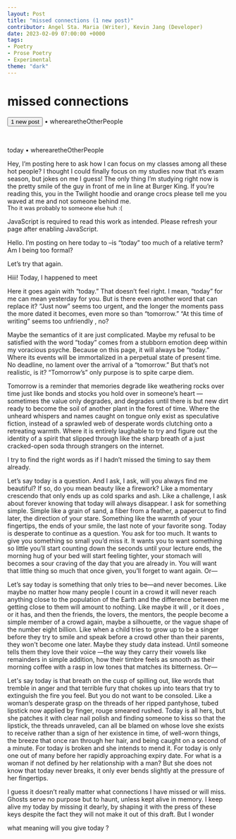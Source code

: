 ---
layout: Post
title: "missed connections (1 new post)"
contributor: Angel Sta. Maria (Writer), Kevin Jang (Developer)
date: 2023-02-09 07:00:00 +0000
tags: 
- Poetry
- Prose Poetry
- Experimental
theme: "dark"
---
<h1 id="missed-connections" class="fadeIn">missed connections</h1>
<p>
    <button id="mc-begin" class="missed-connections-btn" 
        onclick="beginStory()">1 new post</button> 
    <span id="mc-username">&#x2022; wherearetheOtherPeople</span>
</p>

<div id="mc-output-text">&nbsp;</div>

<p id="mc-final-username" class="hidden">
    today <span class="fadeIn">&#x2022; wherearetheOtherPeople</span>
</p>
<p id="mc-final" class="hidden fadeInHighlight">
    Hey, I’m posting here to ask how I can focus on my classes among all these hot people? I thought I could finally focus on my studies now that it’s exam season, but jokes on me I guess! The only thing I’m studying right now is the pretty smile of the guy in front of me in line at Burger King. If you’re reading this, you in the Twilight hoodie and orange crocs please tell me you waved at me and not someone behind me.
    <br /> 
    <span style="font-size: 0.8rem;">Tho it was probably to someone else huh :&lpar;</span>
</p>

<noscript>JavaScript is required to read this work as intended. Please refresh your page after enabling JavaScript.</noscript>
<div id="missed-connections-ref-text" class="blackout hidden">
    <p id="1ref">
        <span id="1">Hello. </span>
        <span id="2">I’m posting on here today to</span>
        <span id="3">–is “today” too much of a relative term? Am I being too formal?</span>
    </p>
    <p id="2ref">
        <span id="21">Let’s try that again.</span>
    </p>
    <p id="3ref">
        <span id="31">Hiii! Today, I happened to meet</span> 
    </p>
    <p id="4ref">
        <span id="41">Here it goes again with “today.” </span>
        <span id="42">That doesn’t feel right. </span>
        <span id="43">I mean, “today” for me can mean yesterday for you. </span>
        <span id="44">But is there even another word that can replace it? </span>
        <span id="45">“Just now” seems too urgent, and the longer the moments pass the more dated it becomes, even more so than “tomorrow.” “At this time of writing” seems too unfriendly</span>
        <span id="46">, no?</span>
    </p>
    <p id="5ref">
        <span id="51">Maybe the semantics of it are just complicated. </span>
        <span id="52">Maybe my refusal to be satisfied with the word “today” comes from a stubborn emotion deep within my voracious psyche. Because on this page, it will always be “today.” Where its events will be immortalized in a perpetual state of present time. No deadline, </span>
        <span id="53">no lament over the arrival of a “tomorrow.” </span>
        <span id="54">But </span>
        <span id="55">that’s </span>
        <span id="56">not </span>
        <span id="57">realistic, </span>
        <span id="58">is it? </span>
        <span id="59">“Tomorrow’s” only purpose is to spite carpe diem.</span>
    </p>
    <p id="6ref">
        <span id="61">Tomorrow is a reminder that memories degrade like weathering rocks over time just like bonds and stocks you hold over in someone’s heart</span>
        <span id="62">—sometimes the value only degrades, and degrades until there is but new dirt ready to become the soil of another plant in the forest of time. Where the unheard whispers and names caught on tongue only exist as speculative fiction, instead of a sprawled web of desperate words clutching onto a retreating warmth. Where it is entirely laughable to try and figure out the identity of a spirit that slipped through like the sharp breath of a just cracked-open soda through strangers on the internet.</span>
    </p>
    <p id="7ref">
        <span id="71">I try to find the right words as if I hadn’t missed the timing to say them already.</span>
    </p>
    <p id="8ref">
        <span id="81">Let’s say today is a question. </span>
        <span id="82">And I ask, I ask, will you always find me beautiful? </span>
        <span id="83">If so, do you mean beauty like a firework? Like a momentary crescendo that only ends up as cold sparks and ash. </span>
        <span id="84">Like a challenge, I ask about forever knowing that today will always disappear. </span>
        <span id="85">I ask for something simple. </span>
        <span id="86">Simple like a grain of sand, a fiber from a feather, a papercut to find later, the direction of your stare. Something like the warmth of your fingertips, the ends of your smile, the last note of your favorite song. Today is desperate to continue as a question. </span>
        <span id="87">You ask for too much. </span>
        <span id="88">It wants to give you something so small you’d miss it. It wants you to want something so little you’ll start counting down the seconds until your lecture ends, the morning hug of your bed will start feeling tighter, your stomach will becomes a sour craving of the day that you are already in. </span>
        <span id="89">You will want that little thing so much that once given, you’ll forget to want again. </span>
        <span id="90">Or—</span>
    </p>
    <p id="9ref">
        <span id="91">Let’s say today is something that only tries to be—and never becomes. Like maybe no matter how many people I count in a crowd it will never reach anything close to the population of the Earth and the difference between me getting close to them will amount to nothing. Like maybe it will</span>
        <span id="92">, or it does</span>
        <span id="93">, or it has, </span>
        <span id="94">and then the friends, the lovers, the mentors, the people become a simple member of a crowd again, maybe a silhouette, or the vague shape of the number eight billion. Like when a child tries to grow up to be a singer before they try to smile and speak before a crowd other than their parents, they won't become one later. Maybe they study data instead. </span>
        <span id="95">Until someone tells them they love their voice</span>
        <span id="96">—the way they carry their vowels like remainders in simple addition, how their timbre feels as smooth as their morning coffee with a rasp in low tones that matches its bitterness. </span>
        <span id="97">Or—</span>
    </p>
    <p id="10ref">
        <span id="101">Let's say today is that breath on the cusp of spilling out, like words that tremble in anger and that terrible fury that chokes up into tears that try to extinguish the fire you feel. </span>
        <span id="102">But you do not want to be consoled. </span>
        <span id="103">Like a woman’s desperate grasp on the threads of her ripped pantyhose, tubed lipstick now applied by finger, rouge smeared rushed. Today is all hers, but she patches it with clear nail polish and finding someone to kiss so that the lipstick, the threads unraveled, can all be blamed on whose love she exists to receive rather than a sign of her existence in time, of well-worn things, the breeze that once ran through her hair, and being caught </span>
        <span id="104">on a second </span>
        <span id="105">of a minute. </span>
        <span id="106">For today is broken and she intends to mend it. For today is only one out of many before her rapidly approaching expiry date. </span>
        <span id="107">For what is a woman if not defined by her relationship with a man? </span>
        <span id="108">But she does not know that today never breaks, </span>
        <span id="109">it only ever bends slightly at the pressure of her fingertips.</span>
    </p>
    <p id="11ref">
        <span id="111">I guess it doesn’t really matter what connections I have missed or will miss. Ghosts serve no purpose but to haunt, unless kept alive in memory. I keep alive my today by missing it dearly, by shaping it with the press of these keys despite the fact they will not make it out of this draft. But I wonder</span>
    </p>
    <p id="12ref">
        <span id="121">what </span>
        <span id="122">meaning </span>
        <span id="123">will </span>
        <span id="124">you </span>
        <span id="125">give </span>
        <span id="126">today</span>
        <span id="127">?</span>
    </p>
</div>


